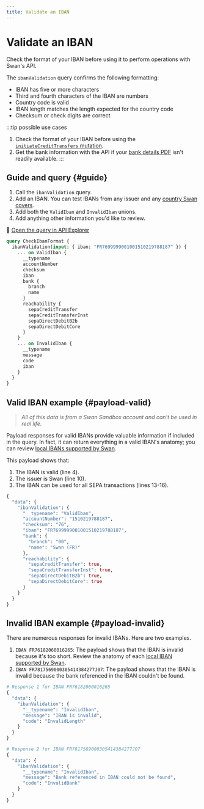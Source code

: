 ```yaml
---
title: Validate an IBAN
---
```


# Validate an IBAN

Check the format of your IBAN before using it to perform operations with Swan's API.

The `ibanValidation` query confirms the following formatting:

- IBAN has five or more characters
- Third and fourth characters of the IBAN are numbers
- Country code is valid
- IBAN length matches the length expected for the country code
- Checksum or check digits are correct

:::tip possible use cases

1. Check the format of your IBAN before using the [`initiateCreditTransfers` mutation](https://api-reference.swan.io/mutations/initiate-credit-transfers/).
1. Get the bank information with the API if your [bank details PDF](../index.mdx#bank-details) isn't readily available.
   :::

## Guide and query {#guide}

1. Call the `ibanValidation` query.
1. Add an IBAN. You can test IBANs from any issuer and any [country Swan covers](../../../partnership/overview/country-coverage.mdx).
1. Add both the `ValidIban` and `InvalidIban` unions.
1. Add anything other information you'd like to review.

🔎 [Open the query in API Explorer](https://explorer.swan.io?query=cXVlcnkgQ2hlY2tJYmFuRm9ybWF0IHsKICBpYmFuVmFsaWRhdGlvbihpbnB1dDogeyBpYmFuOiAiJFlPVVJfSUJBTiIgfSkgewogICAgLi4uIG9uIFZhbGlkSWJhbiB7CiAgICAgIF9fdHlwZW5hbWUKICAgICAgYWNjb3VudE51bWJlcgogICAgfQogICAgLi4uIG9uIEludmFsaWRJYmFuIHsKICAgICAgX190eXBlbmFtZQogICAgICBtZXNzYWdlCiAgICAgIGNvZGUKICAgIH0KICB9Cn0K&tab=api)

```graphql {2} showLineNumbers
query CheckIbanFormat {
  ibanValidation(input: { iban: "FR7699999001001510219788187" }) {
    ... on ValidIban {
      __typename
      accountNumber
      checksum
      iban
      bank {
        branch
        name
      }
      reachability {
        sepaCreditTransfer
        sepaCreditTransferInst
        sepaDirectDebitB2b
        sepaDirectDebitCore
      }
    }
    ... on InvalidIban {
      __typename
      message
      code
      iban
    }
  }
}
```

## Valid IBAN example {#payload-valid}

> _All of this data is from a Swan Sandbox account and can't be used in real life._

Payload responses for valid IBANs provide valuable information if included in the query.
In fact, it can return everything in a valid IBAN's anatomy; you can review [local IBANs supported by Swan](./index.mdx#local).

This payload shows that:

1. The IBAN is valid (line 4).
1. The issuer is Swan (line 10).
1. The IBAN can be used for all SEPA transactions (lines 13-16).

```graphql title="Valid example payload" {4,10,13-16} showLineNumbers
{
  "data": {
    "ibanValidation": {
      "__typename": "ValidIban",
      "accountNumber": "1510219788187",
      "checksum": "76",
      "iban": "FR7699999001001510219788187",
      "bank": {
        "branch": "00",
        "name": "Swan (FR)"
      },
      "reachability": {
        "sepaCreditTransfer": true,
        "sepaCreditTransferInst": true,
        "sepaDirectDebitB2b": true,
        "sepaDirectDebitCore": true
      }
    }
  }
}
```

## Invalid IBAN example {#payload-invalid}

There are numerous responses for invalid IBANs.
Here are two examples.

1. `IBAN FR76182060016265`: The payload shows that the IBAN is invalid because it's too short.
   Review the anatomy of each [local IBAN supported by Swan](./index.mdx#local).
1. `IBAN FR7817569000305414384277J07`: The payload shows that the IBAN is invalid because the bank referenced in the IBAN couldn't be found.

```graphql title="Invalid example payload" {6-7,17-18} showLineNumbers
# Response 1 for IBAN FR76182060016265
{
  "data": {
    "ibanValidation": {
      "__typename": "InvalidIban",
      "message": "IBAN is invalid",
      "code": "InvalidLength"
    }
  }
}

# Response 2 for IBAN FR7817569000305414384277J07
{
  "data": {
    "ibanValidation": {
      "__typename": "InvalidIban",
      "message": "Bank referenced in IBAN could not be found",
      "code": "InvalidBank"
    }
  }
}
```
